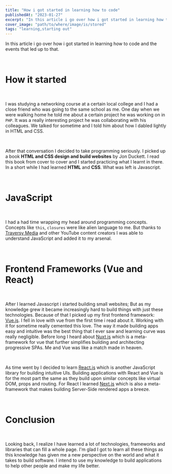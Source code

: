 ```yaml
---
title: "How i got started in learning how to code"
publishedAt: "2023-01-27"
excerpt: "In this article i go over how i got started in learning how to code and the events that led up to that."
cover_image: "path/to/where/image/is/stored"
tags: "learning,starting out"
---
```


In this article i go over how i got started in learning how to code
and the events that led up to that.

<br />
<h1 className="font-bold text-2xl text-new-100">How it started</h1>
<br />

I was studying a networking course at a certain local college and I had a
close friend who was going to the same school as me. One day when we were
walking home he told me about a certain project he was working on in `PHP`. It
was a really interesting project he was collaborating with his colleagues. We
talked for sometime and I told him about how I dabled lightly in HTML and CSS.

<br />

After that conversation I decided to take programming seriously. I picked up a book <strong>HTML and CSS design and build websites</strong> by Jon Duckett. I read this book from cover to cover and I started practicing what I learnt in there. In a short while I had learned <strong>HTML</strong> and <strong>CSS</strong>. What was left is Javascript.

<br />
<h1 className="font-bold text-2xl text-new-100">JavaScript</h1>
<br />

I had a had time wrapping my head around programming concepts. Concepts like
`this`, `closures` were like alien language to me. But thanks to <a href="https://youtube.com/traversymedia">Traversy Media</a> and other YouTube content creators I was able to understand JavaScript and added
it to my arsenal.

<br />
<h1 className="font-bold text-2xl text-new-100">
  Frontend Frameworks (Vue and React)
</h1>
<br />

After I learned Javascript i started building small websites; But as my knowledge
grew it became increasingly hard to build things with just these technologies. Because
of that I picked up my first frontend framework: <a className="font-semibold" href="https://vuejs.org">Vue.js</a>. I fell in love with vue from the first time i read about it. Working with it
for sometime really cemented this love. The way it made building apps easy and
intuitive was the best thing that I ever saw and learning curve was really
negligible. Before long I heard about <a className="font-semibold" href="https://nuxtjs.org">Nuxt.js</a> which is a meta-framework for vue that further simplifies building and
architecting progressive SPAs. Me and Vue was like a match made in heaven.

<br />

As time went by I decided to learn <a className="font-semibold" href="https://reactjs.org">React.js</a> which is another JavaScript library for building intuitive UIs. Building applications with React and Vue is for the most part the same as they build upon similar concepts like virtual DOM, props and routing. For React I learned <a className="font-semibold" href="https://nextjs.org">Next.js</a> which is also a meta-framework that makes building Server-Side rendered apps a breeze.

<br />
<h1 className="font-bold text-2xl text-new-100">Conclusion</h1>
<br />

Looking back, I realize I have learned a lot of technologies, frameworks and libraries that can fill a whole page. I'm glad I got to learn all these things as this knowledge has given me a new perspective on the world and what it takes to build software. I intend to use my knowledge to build applications to help other people and make my life better.
<br />